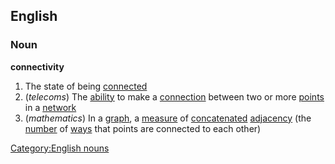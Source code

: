 ==English==
===Noun===
'''connectivity'''
#The state of being [[connected]]
#(''telecoms'') The [[ability]] to make a [[connection]] between two or more [[point]]s in a [[network]]
#(''mathematics'') In a [[graph]], a [[measure]] of [[concatenated]] [[adjacency]] (the [[number]] of [[way]]s that points are connected to each other)
[[Category:English nouns]]